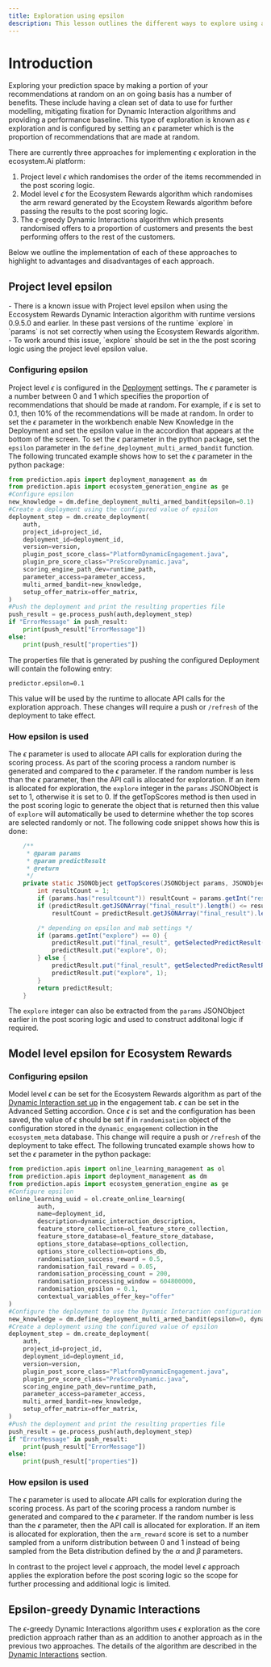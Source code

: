 ```yaml
---
title: Exploration using epsilon
description: This lesson outlines the different ways to explore using an epsilon based approach.
---
```


# Introduction
Exploring your prediction space by making a portion of your recommendations at random on an on going basis has a number of benefits. These include having a clean set of data to use for further modelling, mitigating fixation for Dynamic Interaction algorithms and providing a performance baseline. This type of exploration is known as $\epsilon$ exploration and is configured by setting an $\epsilon$ parameter which is the proportion of recommendations that are made at random.

There are currently three approaches for implementing $\epsilon$ exploration in the ecosystem.Ai platform:
1. Project level $\epsilon$ which randomises the order of the items recommended in the post scoring logic.
2. Model level $\epsilon$ for the Ecosystem Rewards algorithm which randomises the arm reward generated by the Ecoystem Rewards algorithm before passing the results to the post scoring logic.
3. The $\epsilon$-greedy Dynamic Interactions algorithm which presents randomised offers to a proportion of customers and presents the best performing offers to the rest of the customers.

Below we outline the implementation of each of these approaches to highlight to advantages and disadvantages of each approach.

## Project level epsilon

<Callout type="tip" title="Note">
    - There is a known issue with Project level epsilon when using the Eccosystem Rewards Dynamic Interaction algorithm with runtime versions 0.9.5.0 and earlier. In these past versions of the runtime `explore` in `params` is not set correctly when using the Ecosystem Rewards algorithm.
    - To work around this issue, `explore` should be set in the the post scoring logic using the project level epsilon value.
</Callout>

### Configuring epsilon
Project level $\epsilon$ is configured in the [Deployment](/docs/configuration/deployment) settings. The $\epsilon$ parameter is a number between 0 and 1 which specifies the proportion of recommendations that should be made at random. For example, if $\epsilon$ is set to 0.1, then 10% of the recommendations will be made at random. In order to set the $\epsilon$ parameter in the workbench enable New Knowledge in the Deployment and set the epsilon value in the accordion that appears at the bottom of the screen. To set the $\epsilon$ parameter in the python package, set the `epsilon` parameter in the `define_deployment_multi_armed_bandit` function. The following truncated example shows how to set the $\epsilon$ parameter in the python package:
```python
from prediction.apis import deployment_management as dm
from prediction.apis import ecosystem_generation_engine as ge
#Configure epsilon
new_knowledge = dm.define_deployment_multi_armed_bandit(epsilon=0.1)
#Create a deployment using the configured value of epsilon
deployment_step = dm.create_deployment(
    auth,
    project_id=project_id,
    deployment_id=deployment_id,
    version=version,
    plugin_post_score_class="PlatformDynamicEngagement.java",
    plugin_pre_score_class="PreScoreDynamic.java",
    scoring_engine_path_dev=runtime_path,
    parameter_access=parameter_access,
    multi_armed_bandit=new_knowledge,
    setup_offer_matrix=offer_matrix,
)
#Push the deployment and print the resulting properties file
push_result = ge.process_push(auth,deployment_step)
if "ErrorMessage" in push_result:
    print(push_result["ErrorMessage"])
else:
    print(push_result["properties"])
```
The properties file that is generated by pushing the configured Deployment will contain the following entry:
```properties
predictor.epsilon=0.1
```
This value will be used by the runtime to allocate API calls for the exploration approach. These changes will require a push or `/refresh` of the deployment to take effect.

### How epsilon is used
The $\epsilon$ parameter is used to allocate API calls for exploration during the scoring process. As part of the scoring process a random number is generated and compared to the $\epsilon$ parameter. If the random number is less than the $\epsilon$ parameter, then the API call is allocated for exploration. If an item is allocated for exploration, the `explore` integer in the `params` JSONObject is set to 1, otherwise it is set to 0. If the getTopScores method is then used in the post scoring logic to generate the object that is returned then this value of `explore` will automatically be used to determine whether the top scores are selected randomly or not. The following code snippet shows how this is done:
```java
	/**
	 * @param params
	 * @param predictResult
	 * @return
	 */
	private static JSONObject getTopScores(JSONObject params, JSONObject predictResult) {
		int resultCount = 1;
		if (params.has("resultcount")) resultCount = params.getInt("resultcount");
		if (predictResult.getJSONArray("final_result").length() <= resultCount)
			resultCount = predictResult.getJSONArray("final_result").length();

		/* depending on epsilon and mab settings */
		if (params.getInt("explore") == 0) {
			predictResult.put("final_result", getSelectedPredictResult(predictResult, resultCount));
			predictResult.put("explore", 0);
		} else {
			predictResult.put("final_result", getSelectedPredictResultRandom(predictResult, resultCount));
			predictResult.put("explore", 1);
		}
		return predictResult;
	}
```
The `explore` integer can also be extracted from the `params` JSONObject earlier in the post scoring logic and used to construct additonal logic if required.

## Model level epsilon for Ecosystem Rewards

### Configuring epsilon
Model level $\epsilon$ can be set for the Ecosystem Rewards algorithm as part of the [Dynamic Interaction set up](/docs/configuration/dynamic/parameters/) in the engagement tab. $\epsilon$ can be set in the Advanced Setting accordion. Once $\epsilon$ is set and the configuration has been saved, the value of $\epsilon$ should be set if in `randomisation` object of the configuration stored in the `dynamic_engagement` collection in the `ecosystem_meta` database. This change will require a push or `/refresh` of the deployment to take effect. The following truncated example shows how to set the $\epsilon$ parameter in the python package:
```python
from prediction.apis import online_learning_management as ol
from prediction.apis import deployment_management as dm
from prediction.apis import ecosystem_generation_engine as ge
#Configure epsilon
online_learning_uuid = ol.create_online_learning(
        auth,
        name=deployment_id,
        description=dynamic_interaction_description,
        feature_store_collection=ol_feature_store_collection,
        feature_store_database=ol_feature_store_database,
        options_store_database=options_collection,
        options_store_collection=options_db,
        randomisation_success_reward = 0.5,
        randomisation_fail_reward = 0.05,
        randomisation_processing_count = 200,
        randomisation_processing_window = 604800000,
        randomisation_epsilon = 0.1,
        contextual_variables_offer_key="offer"
)
#Configure the deployment to use the Dynamic Interaction configuration
new_knowledge = dm.define_deployment_multi_armed_bandit(epsilon=0, dynamic_interaction_uuid=online_learning_uuid)
#Create a deployment using the configured value of epsilon
deployment_step = dm.create_deployment(
    auth,
    project_id=project_id,
    deployment_id=deployment_id,
    version=version,
    plugin_post_score_class="PlatformDynamicEngagement.java",
    plugin_pre_score_class="PreScoreDynamic.java",
    scoring_engine_path_dev=runtime_path,
    parameter_access=parameter_access,
    multi_armed_bandit=new_knowledge,
    setup_offer_matrix=offer_matrix,
)
#Push the deployment and print the resulting properties file
push_result = ge.process_push(auth,deployment_step)
if "ErrorMessage" in push_result:
    print(push_result["ErrorMessage"])
else:
    print(push_result["properties"])
```

### How epsilon is used
The $\epsilon$ parameter is used to allocate API calls for exploration during the scoring process. As part of the scoring process a random number is generated and compared to the $\epsilon$ parameter. If the random number is less than the $\epsilon$ parameter, then the API call is allocated for exploration. If an item is allocated for exploration, then the `arm_reward` score is set to a number sampled from a uniform distribution between 0 and 1 instead of being sampled from the Beta distribution defined by the $\alpha$ and $\beta$ parameters. 

In contrast to the project level $\epsilon$ approach, the model level $\epsilon$ approach applies the exploration before the post scoring logic so the scope for further processing and additional logic is limited.

## Epsilon-greedy Dynamic Interactions
The $\epsilon$-greedy Dynamic Interactions algorithm uses $\epsilon$ exploration as the core prediction approach rather than as an addition to another approach as in the previous two approaches. The details of the algorithm are described in the [Dynamic Interactions](/docs/configuration/dynamic/parameters/) section.